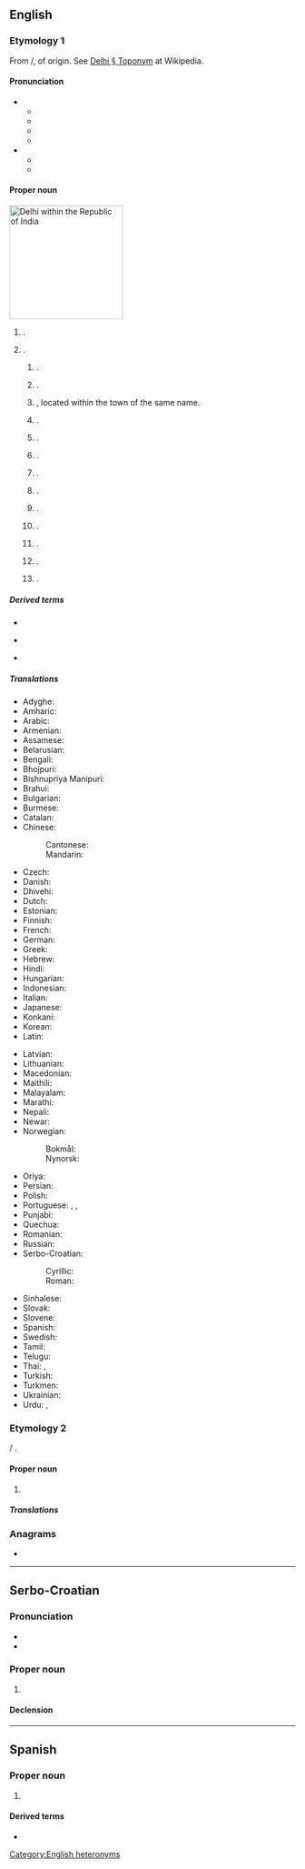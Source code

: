 ==English==

===Etymology 1===
{{wp}}
{{swp|Delhi (disambiguation)}}
From {{bor|en|hi|दिल्ली}}/{{bor|en|ur|دلی|tr=dillī}}, of {{unk|en|title=uncertain}} origin. See [[w:Delhi#Toponym|Delhi § Toponym]] at Wikipedia.

====Pronunciation====
* {{sense|city in India}}
** {{IPA|en|/ˈdɛli/}}
** {{audio|en|en-us-deli.ogg|Audio (US)}}
** {{homophones|en|deli}}
** {{rhymes|en|ɛli}}
* {{sense|locale in North America}}
** {{IPA|en|/ˈdɛl.haɪ/}}
** {{rhymes|en|aɪ}}
{{rfap|en|US}}

====Proper noun====
[[Image:National Capital Territory of Delhi in India (special marker) (disputed hatched).svg|thumb|right|200px|Delhi within the Republic of India]]
{{en-prop}}

# {{place|en|megacity/and/union territory|c/India|containing the national capital [[New Delhi]]}}.
# {{place|en|locale|continent/North America|;|named for the city in India}}.
## {{place|en|CDP|s/California}}.
## {{place|en|town|co/Delaware County|s/New York}}.
## {{place|en|village/county seat|co/Delaware County|s/New York}}, located within the town of the same name.
## {{place|en|community|s/Ontario}}.
## {{place|en|town|s/Louisiana}}.
## {{place|en|city|s/Iowa}}.
## {{place|en|city|s/Minnesota}}.
## {{place|en|unincorporated community|s/Illinois}}.
## {{place|en|unincorporated community|s/Colorado}}.
## {{place|en|unincorporated community|s/Georgia}}.
## {{place|en|unincorporated community|s/Missouri}}.
## {{place|en|unincorporated community|s/Texas}}.
## {{place|en|ghost town|s/Wisconsin}}.

=====Derived terms=====
{{rel-top3|Terms derived from ''Delhi''}}
* {{l|en|Delhi belly}}
{{rel-mid3}}
* {{l|en|Delhian}}
{{rel-mid3}}
* {{l|en|New Delhi}}
{{rel-bottom}}

=====Translations=====
{{trans-top|city in India}}
* Adyghe: {{t|ady|Дели}}
* Amharic: {{t|am|ዴሊ}}
* Arabic: {{t|ar|دِلْهِي|f}}
* Armenian: {{t+|hy|Դելի}}
* Assamese: {{t|as|দিল্লী}}
* Belarusian: {{t|be|Дэ́лі|m}}
* Bengali: {{t|bn|দিল্লি}}
* Bhojpuri: {{t|bho|दिल्ली}}
* Bishnupriya Manipuri: {{t|bpy|দিল্লী|tr=dillī}}
* Brahui: {{t|brh|Daelí}}
* Bulgarian: {{t|bg|Де́лхи}}
* Burmese: {{t|my|[[ဒေလီ]][[မြို့]]}}
* Catalan: {{t|ca|Delhi}}
* Chinese:
*: Cantonese: {{t|yue|德里|tr=dak1 lei5|sc=Hani}}
*: Mandarin: {{t+|cmn|德里|tr=Délǐ|sc=Hani}}
* Czech: {{t+|cs|Dillí|n}}
* Danish: {{t|da|Delhi}}
* Dhivehi: {{t|dv|ދިއްލީ|sc=Thaa}}
* Dutch: {{t+|nl|Delhi}}
* Estonian: {{t|et|Delhi}}
* Finnish: {{t|fi|Delhi}}
* French: {{t+|fr|Delhi}}
* German: {{t+|de|Delhi}}
* Greek: {{t|el|Δελχί|n}}
* Hebrew: {{t|he|דלהי|tr=deli}}
* Hindi: {{t+|hi|दिल्ली|f}}
* Hungarian: {{t+|hu|Delhi}}
* Indonesian: {{t|id|Delhi}}
* Italian: {{t|it|Delhi}}
* Japanese: {{t|ja|デリー|tr=Derī}}
* Konkani: {{t|kok|दिल्ली|tr=dillī}}
* Korean: {{t|ko|^델리}}
* Latin: {{t+|la|Dellium}} {{qualifier|New Latin}}
{{trans-mid}}
* Latvian: {{t|lv|Deli}}
* Lithuanian: {{t|lt|Delis|m}}
* Macedonian: {{t|mk|Делхи|n}}
* Maithili: {{t|mai|दिल्ली|tr=dillī}}
* Malayalam: {{t+|ml|ദില്ലി|sc=Mlym}}
* Marathi: {{t|mr|दिल्ली}}
* Nepali: {{t|ne|दिल्ली}}
* Newar: {{t|new|दिल्ली}}
* Norwegian:
*: Bokmål: {{t|nb|Delhi}}
*: Nynorsk: {{t|nn|Delhi}}
* Oriya: {{t+|or|ଦିଲ୍ଲୀ|sc=Orya}}
* Persian: {{t|fa|دهلی|tr=dehli}}
* Polish: {{t+|pl|Delhi}}
* Portuguese: {{t|pt|Déli}}, {{t|pt|Deli}}, {{t|pt|Dheli}}
* Punjabi: {{t+|pa|ਦਿੱਲੀ}}
* Quechua: {{t|qu|Dilhi}}
* Romanian: {{t|ro|Delhi}}
* Russian: {{t+|ru|Де́ли|m|tr=Dɛ́li}}
* Serbo-Croatian:
*: Cyrillic: {{t|sh|Делхи|m}}
*: Roman: {{t+|sh|Delhi|m}}
* Sinhalese: {{t|si|දිල්ලිය|sc=Sinh}}
* Slovak: {{t|sk|Dillí|n}}
* Slovene: {{t|sl|Delhi}}
* Spanish: {{t+|es|Delhi}}
* Swedish: {{t|sv|Delhi}}
* Tamil: {{t+|ta|தில்லி|sc=Taml}}
* Telugu: {{t+|te|ఢిల్లీ}}
* Thai: {{t|th|เดลี}}, {{t|th|ดิลลี}}
* Turkish: {{t+|tr|Delhi}}
* Turkmen: {{t|tk|Deli}}
* Ukrainian: {{t|uk|Де́лі|m}}
* Urdu: {{t|ur|دلّی|f|tr=dillī}}, {{t|ur|دہلی|f|tr=dehlī}}
{{trans-bottom}}

===Etymology 2===
{{wp|Delingha|Delhi}}
{{bor|en|mn|Дэлхий}} / {{m|mn|ᠳᠡᠯᠡᠬᠡᠢ}}.

====Proper noun====
{{en-prop}}

# {{place|en|city|p/Qinghai|c/China|t1=Delingha}}

=====Translations=====
{{trans-see|Delingha}}

===Anagrams===
* {{anagrams|en|a=dehil|Diehl|hidel|hidle|hield}}

[[Category:English heteronyms]]
----

==Serbo-Croatian==
{{wikipedia|lang=sh}}

===Pronunciation===
* {{IPA|sh|/dêlxi/}}
* {{hyphenation|sh|Del|hi}}

===Proper noun===
{{sh-proper noun|g=m|head=Dȅlhi}}

# {{place|sh|megacity/and/union territory|c/India|containing the national capital [[New Delhi]]|t1=Delhi}}

====Declension====
{{sh-decl-noun-unc
|Delhi
|Delhija
|Delhiju
|Delhi
|Delhi
|Delhiju
|Delhijem
}}

----

==Spanish==
{{wikipedia|lang=es}}

===Proper noun===
{{es-proper noun|f}}

# {{place|es|megacity/and/union territory|c/India|containing the national capital [[New Delhi]]|t1=Delhi}}

====Derived terms====
* {{l|es|Nueva Delhi}}